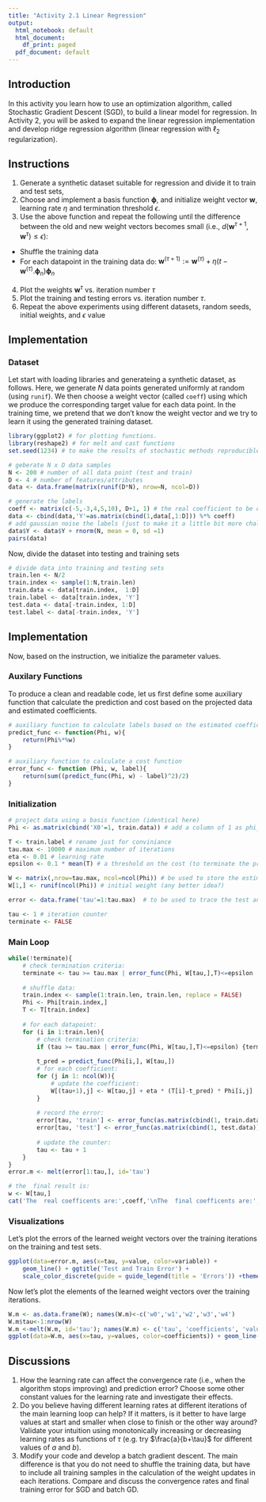 ```yaml
---
title: "Activity 2.1 Linear Regression"
output:
  html_notebook: default
  html_document:
    df_print: paged
  pdf_document: default
---
```


## Introduction

In this activity you learn how to use an optimization algorithm, called Stochastic Gradient Descent (SGD), to build a linear model for regression. In Activity 2, you will be asked to expand the linear regression implementation and develop ridge regression algorithm (linear regression with $\ell_2$ regularization).

## Instructions

1. Generate a synthetic dataset suitable for regression and divide it to train and test sets,
2. Choose and implement a basis function $\pmb{\phi}$, and initialize weight vector $\pmb{w}$, learning rate $\eta$ and termination threshold $\epsilon$.
3. Use the above function and repeat the following until the difference between the old and new weight vectors becomes small (i.e., $d(\pmb{w}^{\tau+1}, \pmb{w}^{\tau}) \leq\epsilon$):
  + Shuffle the training data
  + For each datapoint in the training data do: $\pmb{w}^{(\tau+1)} := \pmb{w}^{(\tau)} + \eta (t - {\pmb{w}^{(\tau)}}.\pmb{\phi}_n) \pmb{\phi}_n$
4. Plot the weights $\pmb{w}^{\tau}$ vs. iteration number $\tau$
5. Plot the training and testing errors vs. iteration number $\tau$.
6. Repeat the above experiments using different datasets, random seeds, initial weights, and $\epsilon$ value
  
## Implementation
### Dataset
Let start with loading libraries and generateing a synthetic dataset, as follows. Here, we generate $N$ data points generated uniformly at random (using `runif`). We then choose a weight vector (called `coeff`) using which we produce the corresponding target value for each data point.  In the training time, we pretend that we don't know the weight vector and we try to learn it using the generated training dataset.
  
```r
library(ggplot2) # for plotting functions.
library(reshape2) # for melt and cast functions
set.seed(1234) # to make the results of stochastic methods reproducible
```

```r
# geberate N x D data samples
N <- 200 # number of all data point (test and train)
D <- 4 # number of features/attributes
data <- data.frame(matrix(runif(D*N), nrow=N, ncol=D))
```

```r
# generate the labels
coeff <- matrix(c(-5,-3,4,5,10), D+1, 1) # the real coefficient to be estimated
data <- cbind(data,'Y'=as.matrix(cbind(1,data[,1:D])) %*% coeff)
# add gaussian noise the labels (just to make it a little bit more challenging)
data$Y <- data$Y + rnorm(N, mean = 0, sd =1)
pairs(data)
```

Now, divide the dataset into testing and training sets

```r
# divide data into training and testing sets
train.len <- N/2
train.index <- sample(1:N,train.len)
train.data <- data[train.index,  1:D]
train.label <- data[train.index, 'Y']
test.data <- data[-train.index, 1:D]
test.label <- data[-train.index, 'Y']
```

## Implementation
Now, based on the instruction, we initialize the parameter values.

### Auxilary Functions
To produce a clean and readable code, let us first define some auxiliary function that calculate the prediction and cost based on the projected data and estimated coefficients.

```r
# auxiliary function to calculate labels based on the estimated coefficients
predict_func <- function(Phi, w){
    return(Phi%*%w)
} 

# auxiliary function to calculate a cost function
error_func <- function (Phi, w, label){
    return(sum((predict_func(Phi, w) - label)^2)/2)
}
```

### Initialization

```r
# project data using a basis function (identical here)
Phi <- as.matrix(cbind('X0'=1, train.data)) # add a column of 1 as phi_0

T <- train.label # rename just for conviniance
tau.max <- 10000 # maximum number of iterations
eta <- 0.01 # learning rate
epsilon <- 0.1 * mean(T) # a threshold on the cost (to terminate the process)

W <- matrix(,nrow=tau.max, ncol=ncol(Phi)) # be used to store the estimated oefficients
W[1,] <- runif(ncol(Phi)) # initial weight (any better idea?)

error <- data.frame('tau'=1:tau.max)  # to be used to trace the test and training errors in each iteration

tau <- 1 # iteration counter
terminate <- FALSE
```

### Main Loop

```r
while(!terminate){
    # check termination criteria:
    terminate <- tau >= tau.max | error_func(Phi, W[tau,],T)<=epsilon
    
    # shuffle data:
    train.index <- sample(1:train.len, train.len, replace = FALSE)
    Phi <- Phi[train.index,]
    T <- T[train.index]
    
    # for each datapoint:
    for (i in 1:train.len){
        # check termination criteria:
        if (tau >= tau.max | error_func(Phi, W[tau,],T)<=epsilon) {terminate<-TRUE;break}
        
        t_pred = predict_func(Phi[i,], W[tau,])
        # for each coefficient:
        for (j in 1: ncol(W)){
            # update the coefficient:
            W[(tau+1),j] <- W[tau,j] + eta * (T[i]-t_pred) * Phi[i,j]
        }
        
        # record the error:
        error[tau, 'train'] <- error_func(as.matrix(cbind(1, train.data)), W[tau,],train.label)
        error[tau, 'test'] <- error_func(as.matrix(cbind(1, test.data)), W[tau,],test.label)
        
        # update the counter:
        tau <- tau + 1        
    }
}
error.m <- melt(error[1:tau,], id='tau')

# the  final result is:
w <- W[tau,]
cat('The  real coefficents are:',coeff,'\nThe  final coefficents are:',w)
```

### Visualizations

Let's plot the errors of the learned weight vectors over the training iterations on the training and test sets.

```r
ggplot(data=error.m, aes(x=tau, y=value, color=variable)) +
    geom_line() + ggtitle('Test and Train Error') +
    scale_color_discrete(guide = guide_legend(title = 'Errors')) +theme_minimal()
```

Now let's plot the elements of the learned weight vectors over the training iterations.

```r
W.m <- as.data.frame(W); names(W.m)<-c('w0','w1','w2','w3','w4')
W.m$tau<-1:nrow(W)
W.m <-melt(W.m, id='tau'); names(W.m) <- c('tau', 'coefficients', 'values')
ggplot(data=W.m, aes(x=tau, y=values, color=coefficients)) + geom_line() + ggtitle('Estimated Coefficients') + theme_minimal()
```

## Discussions

1. How the learning rate can affect the convergence rate (i.e., when the algorithm stops improving) and prediction error? Choose some other constant values for the learning rate and investigate their effects.
2. Do you believe having different learning rates at different iterations of the main learning loop can help? If it matters, is it better to have large values at start and smaller when close to finish or the other way around? Validate your intuition using monotonically increasing or decreasing learning rates as functions of $\tau$ (e.g. try $\frac{a}{b+\tau}$ for different values of $a$ and $b$).
3. Modify your code and develop a batch gradient descent. The main difference is that you do not need to shuffle the training data, but have to include all training samples in the calculation of the weight updates in each iterations. Compare and discuss the convergence rates and final training error for SGD and batch GD. 






